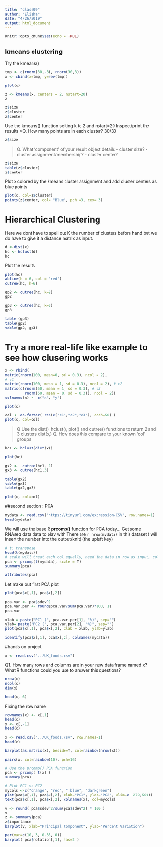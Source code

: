 ```yaml
---
title: "class09"
author: "Elisha"
date: "4/26/2019"
output: html_document
---
```


```r
knitr::opts_chunk$set(echo = TRUE)
```

## kmeans clustering
Try the kmeans()

```r
tmp <- c(rnorm(30,-3), rnorm(30,3)) 
x <- cbind(x=tmp, y=rev(tmp))

plot(x)
```

```r
z <- kmeans(x, centers = 2, nstart=20)
z
```
```r
z$size
z$cluster
z$center
```


Use the kmeans() function setting k to 2 and nstart=20 
Inspect/print the results
>Q. How many points are in each cluster?  30/30

```r
z$size
```

>Q. What ‘component’ of your result object details - cluster size?
- cluster assignment/membership? - cluster center?

```r
z$size
table(z$cluster)
z$center
```


Plot x colored by the kmeans cluster assignment and add cluster centers as blue points

```r
plot(x, col=z$cluster) 
points(z$center, col= "Blue", pch =3, cex= 3)
```


# Hierarchical Clustering
Here we dont have to spell out K the number of clusters before hand but we do have to give it a distance matrix as input.
```r
d <-dist(x)
hc <- hclust(d)
hc            
```



Plot the results
```r
plot(hc)
abline(h = 6, col = "red")
cutree(hc, h=6)
```

```r
gp2 <- cutree(hc, k=2)
gp2
```

```r
gp3 <- cutree(hc, k=3)
gp3
```
```r
table (gp3)
table(gp2)
table(gp2, gp3)
```

# Try a more real-life like example to see how clusering works
```r
x <- rbind(
matrix(rnorm(100, mean=0, sd = 0.3), ncol = 2), 
# c1
matrix(rnorm(100, mean = 1, sd = 0.3), ncol = 2), # c2 
matrix(c(rnorm(50, mean = 1, sd = 0.3), # c3 
         rnorm(50, mean = 0, sd = 0.3)), ncol = 2)) 
colnames(x) <- c("x", "y")

```
```r
plot(x)
```
```r
col <- as.factor( rep(c("c1","c2","c3"), each=50) )
plot(x, col=col)
```
>Q Use the dist(), hclust(), plot() and cutree() functions to return 2 and 3 clusters
dist(x,)
>Q. How does this compare to your known 'col' groups

```r
hc1 <- hclust(dist(x))

plot(hc)
```


```r
gx2 <-  cutree(hc1, 2)
gx3 <- cutree(hc1,3)

table(gx2)
table(gx3)
table(gx2,gx3)
```


```r
plot(x, col=col)

```



##second section : PCA

```r
mydata <- read.csv("https://tinyurl.com/expression-CSV", row.names=1)
head(mydata)
```

We will use the base R **prcomp()** function for PCA today...
Get some RNAseq data data to play with
There are `r nrow(mydata)` in this dataset ( will insert the number into the output/knit)
(the upleft key)

```r
# t: transpose
head(t(mydata))
# scale will treat each col equally, need the data in row as input, col as variables
pca <- prcomp(t(mydata), scale = T)
summary(pca)
```

```r
attributes(pca)
```

Let make out first PCA plot
```r
plot(pca$x[,1], pca$x[,2])
```

```r
pca.var <- pca$sdev^2
pca.var.per <- round(pca.var/sum(pca.var)*100, 1)
pca.var
```

```r
xlab = paste("PC1 (", pca.var.per[1], "%)", sep="")
ylab= paste("PC2 (", pca.var.per[2], "%)", sep="")
plot(pca$x[,1], pca$x[,2], xlab = xlab, ylab=ylab)
```

```r
identify(pca$x[,1], pca$x[,2], colnames(mydata))
```


#hands on project
```r
x <- read.csv("../UK_foods.csv")
```
Q1. How many rows and columns are in your new data frame named x? What R functions could you use to answer this questions?
```r
nrow(x)
ncol(x)
dim(x)
```

```r
head(x, 6)
```

Fixing the row name
```r
rownames(x) <- x[,1]
head(x)
x <- x[,-1]
head(x)
```

```r
x <- read.csv("../UK_foods.csv", row.names=1)
head(x)
```

```r
barplot(as.matrix(x), beside=T, col=rainbow(nrow(x)))
```

```r
pairs(x, col=rainbow(10), pch=16)
```
```r
# Use the prcomp() PCA function 
pca <- prcomp( t(x) )
summary(pca)
```
```r
# Plot PC1 vs PC2
mycols <-c("orange", "red", " blue", "darkgreen")
plot(pca$x[,1], pca$x[,2], xlab="PC1", ylab="PC2", xlim=c(-270,500))
text(pca$x[,1], pca$x[,2], colnames(x), col=mycols)
```


```r
v <- round( pca$sdev^2/sum(pca$sdev^2) * 100 )
v
z <- summary(pca)
z$importance
barplot(v, xlab="Principal Component", ylab="Percent Variation")
```

```r
par(mar=c(10, 3, 0.35, 0))
barplot( pca$rotation[,1], las=2 )
```

